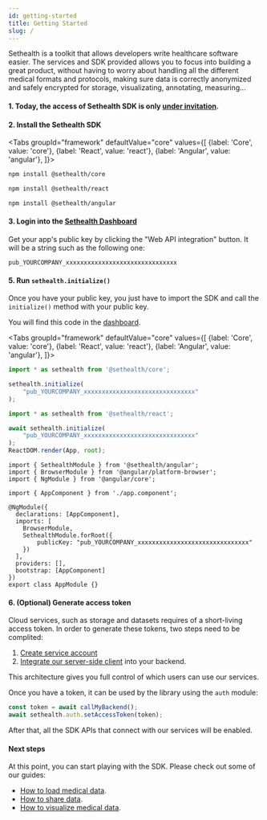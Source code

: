 ```yaml
---
id: getting-started
title: Getting Started
slug: /
---
```


Sethealth is a toolkit that allows developers write healthcare software easier. The services and SDK provided allows you to focus into building a great product, without having to worry about handling all the different medical formats and protocols, making sure data is correctly anonymized and safely encrypted for storage, visualizating, annotating, measuring...

#### 1. Today, the access of Sethealth SDK is only [under invitation](https://set.health).

#### 2. Install the Sethealth SDK

<Tabs
groupId="framework"
defaultValue="core"
values={[
    {label: 'Core', value: 'core'},
    {label: 'React', value: 'react'},
    {label: 'Angular', value: 'angular'},
]}>
<TabItem value="core">

```bash
npm install @sethealth/core
```

</TabItem>

<TabItem value="react">

```bash
npm install @sethealth/react
```

</TabItem>

<TabItem value="angular">

```bash
npm install @sethealth/angular
```

</TabItem>
</Tabs>


#### 3. Login into the [Sethealth Dashboard](https://dashboard.set.health)

Get your app's public key by clicking the "Web API integration" button.
It will be a string such as the following one:

```
pub_YOURCOMPANY_xxxxxxxxxxxxxxxxxxxxxxxxxxxxxxx
```


#### 5. Run `sethealth.initialize()`

Once you have your public key, you just have to import the SDK and call the `initialize()`
method with your public key.

You will find this code in the [dashboard](https://dashboard.set.health/admin/dashboard).

<Tabs
groupId="framework"
defaultValue="core"
values={[
    {label: 'Core', value: 'core'},
    {label: 'React', value: 'react'},
    {label: 'Angular', value: 'angular'},
]}>
<TabItem value="core">

```ts
import * as sethealth from '@sethealth/core';

sethealth.initialize(
    "pub_YOURCOMPANY_xxxxxxxxxxxxxxxxxxxxxxxxxxxxxxx"
);
```

</TabItem>

<TabItem value="react">

```ts
import * as sethealth from '@sethealth/react';

await sethealth.initialize(
    "pub_YOURCOMPANY_xxxxxxxxxxxxxxxxxxxxxxxxxxxxxxx"
);
ReactDOM.render(App, root);
```

</TabItem>

<TabItem value="angular">

```tsx
import { SethealthModule } from '@sethealth/angular';
import { BrowserModule } from '@angular/platform-browser';
import { NgModule } from '@angular/core';

import { AppComponent } from './app.component';

@NgModule({
  declarations: [AppComponent],
  imports: [
    BrowserModule,
    SethealthModule.forRoot({
        publicKey: "pub_YOURCOMPANY_xxxxxxxxxxxxxxxxxxxxxxxxxxxxxxx"
    })
  ],
  providers: [],
  bootstrap: [AppComponent]
})
export class AppModule {}
```

</TabItem>
</Tabs>

#### 6. (Optional) Generate access token

Cloud services, such as storage and datasets requires of a short-living access token.
In order to generate these tokens, two steps need to be complited:

1. [Create service account](dashboard/service-account#create-a-service-account)
2. [Integrate our server-side client](dashboard/service-account#using-service-account) into your backend.

This architecture gives you full control of which users can use our services.

Once you have a token, it can be used by the library using the `auth` module:

```ts
const token = await callMyBackend();
await sethealth.auth.setAccessToken(token);
```

After that, all the SDK APIs that connect with our services will be enabled.

#### Next steps

At this point, you can start playing with the SDK. Please check out some of our guides:

- [How to load medical data](guides/loading-medical-data).
- [How to share data](guides/sharing-data).
- [How to visualize medical data](guides/visualize-tomography).
